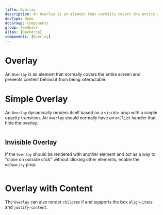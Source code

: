 ```yaml
---
title: Overlay
description: An Overlay is an element that normally covers the entire screen and prevents content behind it from being interactable.
docType: Demo
docGroup: Components
group: Feedback
alias: [Backdrop]
components: [Overlay]
---
```


# Overlay

An `Overlay` is an element that normally covers the entire screen and prevents
content behind it from being interactable.

# Simple Overlay

An `Overlay` dynamically renders itself based on a `visible` prop with a simple
opacity transition. An `Overlay` should normally have an `onClick` handler that
hide the overlay.

```demo source="./SimpleOverlayExample.tsx"

```

## Invisible Overlay

If the `Overlay` should be rendered with another element and act as a way to
"close on outside click" without clicking other elements, enable the `noOpacity`
prop.

```demo source="./InvisibleOverlayExample.tsx"

```

# Overlay with Content

The `Overlay` can also render `children` if and supports the box `align-items`
and `justify-content`.

```demo source="./OverlayWithContentExample.tsx"

```
